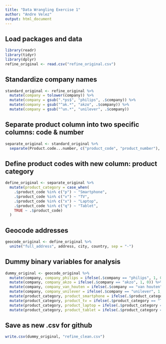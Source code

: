 ```yaml
---
title: "Data Wrangling Exercise 1"
author: "Andre Velez"
output: html_document
---
```

## Load packages and data ##
```r
library(readr)
library(tidyr)
library(dplyr)
refine_original <- read.csv("refine_original.csv")
```

## Standardize company names ##
```r
standard_original <- refine_original %>% 
  mutate(company = tolower(company)) %>% 
  mutate(company = gsub(".*ps$", "philips", .$company)) %>% 
  mutate(company = gsub("^ak.*", "akzo", .$company)) %>% 
  mutate(company = gsub("^un.*", "unilever", .$company))
```

## Separate product column into two specific columns: code & number ##
```r
separate_original <- standard_original %>% 
  separate(Product.code...number, c("product_code", "product_number"), sep = "-")
```

## Define product codes with new column: product category ##
```r
define_original <- separate_original %>% 
  mutate(product_category = case_when(
    .$product_code %in% c("p") ~ "Smartphone",
    .$product_code %in% c("v") ~ "TV",
    .$product_code %in% c("x") ~ "Laptop",
    .$product_code %in% c("q") ~ "Tablet",
    TRUE ~ .$product_code)
  )
```

## Geocode addresses ##
```r
geocode_original <- define_original %>% 
  unite("full_address", address, city, country, sep = "-")
```

## Dummy binary variables for analysis ##
```r
dummy_original <- geocode_original %>%
  mutate(company, company_philips = ifelse(.$company == "philips", 1, 0)) %>% 
  mutate(company, company_akzo = ifelse(.$company == "akzo", 1, 0)) %>% 
  mutate(company, company_van_houten = ifelse(.$company == "van houten", 1, 0)) %>% 
  mutate(company, company_unilever = ifelse(.$company == "unilever", 1, 0)) %>% 
  mutate(product_category, product_smartphone = ifelse(.$product_category == "Smartphone", 1, 0)) %>% 
  mutate(product_category, product_tv = ifelse(.$product_category == "TV", 1, 0)) %>%
  mutate(product_category, product_laptop = ifelse(.$product_category == "Laptop", 1, 0)) %>%
  mutate(product_category, product_tablet = ifelse(.$product_category == "Tablet", 1, 0))
```

## Save as new .csv for github ##
```r
write.csv(dummy_original, "refine_clean.csv")
```
